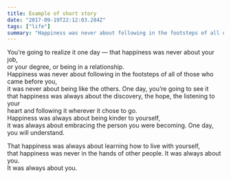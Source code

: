 ```yaml
---
title: Example of short story
date: "2017-09-19T22:12:03.284Z"
tags: ["life"]
summary: "Happiness was never about following in the footsteps of all of those who came before you, it was never about being like the others"
---
```

You’re going to realize it one day — that happiness was never about your job,  
or your degree, or being in a relationship.  
Happiness was never about following in the footsteps of all of those who came before you,  
it was never about being like the others. One day, you’re going to see it  
that happiness was always about the discovery, the hope, the listening to your  
heart and following it wherever it chose to go.  
Happiness was always about being kinder to yourself,  
it was always about embracing the person you were becoming. One day, you will understand.

That happiness was always about learning how to live with yourself,  
that happiness was never in the hands of other people. It was always about you.  
It was always about you.
